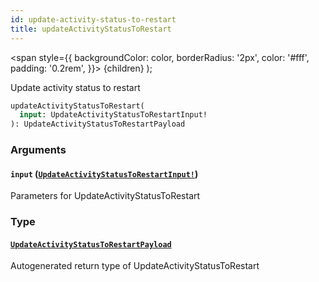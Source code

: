 ```yaml
---
id: update-activity-status-to-restart
title: updateActivityStatusToRestart
---
```


<span
style={{
      backgroundColor: color,
      borderRadius: '2px',
      color: '#fff',
      padding: '0.2rem',
    }}>
{children}
</span>
);

Update activity status to restart

```graphql
updateActivityStatusToRestart(
  input: UpdateActivityStatusToRestartInput!
): UpdateActivityStatusToRestartPayload

```

### Arguments

#### `input` ([`UpdateActivityStatusToRestartInput!`](/api/inputs/update-activity-status-to-restart-input))

Parameters for UpdateActivityStatusToRestart

### Type

#### [`UpdateActivityStatusToRestartPayload`](/api/objects/update-activity-status-to-restart-payload)

Autogenerated return type of UpdateActivityStatusToRestart
